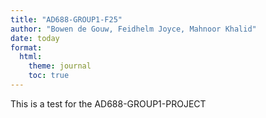 ```yaml
---
title: "AD688-GROUP1-F25"
author: "Bowen de Gouw, Feidhelm Joyce, Mahnoor Khalid"
date: today
format:
  html:
    theme: journal
    toc: true
---
```


This is a test for the AD688-GROUP1-PROJECT
